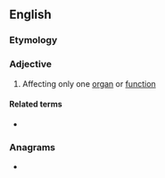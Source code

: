 ==English==

===Etymology===
{{confix|en|mono|pathic}}

===Adjective===
{{en-adj|-}}

# {{lb|en|medicine}} Affecting only one [[organ]] or [[function]]

====Related terms====
* {{l|en|monopathy}}

===Anagrams===
* {{l|en|taphonomic}}